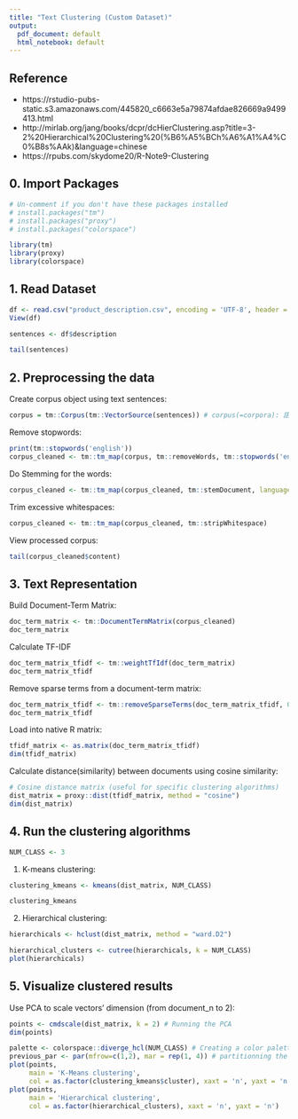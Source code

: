 ```yaml
---
title: "Text Clustering (Custom Dataset)"
output:
  pdf_document: default
  html_notebook: default
---
```


## Reference

* https://rstudio-pubs-static.s3.amazonaws.com/445820_c6663e5a79874afdae826669a9499413.html
* http://mirlab.org/jang/books/dcpr/dcHierClustering.asp?title=3-2%20Hierarchical%20Clustering%20(%B6%A5%BCh%A6%A1%A4%C0%B8s%AAk)&language=chinese
* https://rpubs.com/skydome20/R-Note9-Clustering

## 0. Import Packages


```r

# Un-comment if you don't have these packages installed
# install.packages("tm")
# install.packages("proxy")
# install.packages("colorspace")

library(tm)
library(proxy)
library(colorspace)

```


## 1. Read Dataset

```r

df <- read.csv("product_description.csv", encoding = 'UTF-8', header = TRUE)
View(df)
```


```r
sentences <- df$description

tail(sentences)
```

## 2. Preprocessing the data

Create corpus object using text sentences:
```r
corpus = tm::Corpus(tm::VectorSource(sentences)) # corpus(=corpora): 語料庫, collections of documents text
```

Remove stopwords:
```r
print(tm::stopwords('english'))
corpus_cleaned <- tm::tm_map(corpus, tm::removeWords, tm::stopwords('english'))
```
Do Stemming for the words:
```r
corpus_cleaned <- tm::tm_map(corpus_cleaned, tm::stemDocument, language="english")
```

Trim excessive whitespaces:
```r
corpus_cleaned <- tm::tm_map(corpus_cleaned, tm::stripWhitespace)
```
View processed corpus:
```r
tail(corpus_cleaned$content)
```

## 3. Text Representation




Build Document-Term Matrix:
```r
doc_term_matrix <- tm::DocumentTermMatrix(corpus_cleaned)
doc_term_matrix
```

Calculate TF-IDF
```r
doc_term_matrix_tfidf <- tm::weightTfIdf(doc_term_matrix)
doc_term_matrix_tfidf
```

Remove sparse terms from a document-term matrix:
```r
doc_term_matrix_tfidf <- tm::removeSparseTerms(doc_term_matrix_tfidf, 0.999)
doc_term_matrix_tfidf
```

Load into native R matrix:
```r
tfidf_matrix <- as.matrix(doc_term_matrix_tfidf)
dim(tfidf_matrix)
```

Calculate distance(similarity) between documents using cosine similarity:
```r
# Cosine distance matrix (useful for specific clustering algorithms)
dist_matrix = proxy::dist(tfidf_matrix, method = "cosine")
dim(dist_matrix)
```

## 4. Run the clustering algorithms

```r
NUM_CLASS <- 3
```

1. K-means clustering:
```r
clustering_kmeans <- kmeans(dist_matrix, NUM_CLASS)
```

```r
clustering_kmeans
```

2. Hierarchical clustering:
```r
hierarchicals <- hclust(dist_matrix, method = "ward.D2")

hierarchical_clusters <- cutree(hierarchicals, k = NUM_CLASS)
plot(hierarchicals)
```




## 5. Visualize clustered results



Use PCA to scale vectors' dimension (from document_n to 2):
```r
points <- cmdscale(dist_matrix, k = 2) # Running the PCA
dim(points)
```


```r
palette <- colorspace::diverge_hcl(NUM_CLASS) # Creating a color palette
previous_par <- par(mfrow=c(1,2), mar = rep(1, 4)) # partitionning the plot space
plot(points,
     main = 'K-Means clustering',
     col = as.factor(clustering_kmeans$cluster), xaxt = 'n', yaxt = 'n')
plot(points,
     main = 'Hierarchical clustering',
     col = as.factor(hierarchical_clusters), xaxt = 'n', yaxt = 'n')
```
